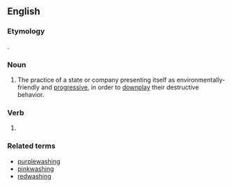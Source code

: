 ==English==
===Etymology===
{{blend|en|green|whitewashing}}.

===Noun===
{{en-noun|-}}

# The practice of a state or company presenting itself as environmentally-friendly and [[progressive]], in order to [[downplay]] their destructive behavior.

===Verb===
{{head|en|verb form}}

# {{present participle of|en|greenwash|nocat=1}}

===Related terms===
* [[purplewashing]]
* [[pinkwashing]]
* [[redwashing]]